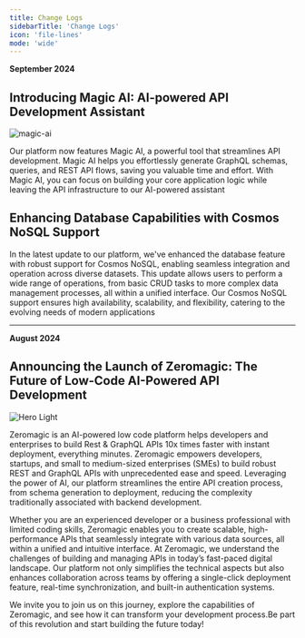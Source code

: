 ```yaml
--- 
title: Change Logs
sidebarTitle: 'Change Logs'
icon: 'file-lines'
mode: 'wide'
---
```


**September 2024**

## Introducing Magic AI: AI-powered API Development Assistant 

![magic-ai](/assets/images/magic-ai-banner.png)

Our platform now features Magic AI, a powerful tool that streamlines API development. Magic AI helps you effortlessly generate GraphQL schemas, queries, and REST API flows, saving you valuable time and effort. With Magic AI, you can focus on building your core application logic while leaving the API infrastructure to our AI-powered assistant

## Enhancing Database Capabilities with Cosmos NoSQL Support

In the latest update to our platform, we've enhanced the database feature with robust support for Cosmos NoSQL, enabling seamless integration and operation across diverse datasets. This update allows users to perform a wide range of operations, from basic CRUD tasks to more complex data management processes, all within a unified interface. Our Cosmos NoSQL support ensures high availability, scalability, and flexibility, catering to the evolving needs of modern applications 

----

**August 2024**
## Announcing the Launch of Zeromagic: The Future of Low-Code AI-Powered API Development

<img 
  src="/assets/logo/banner.svg"
  alt="Hero Light"
/> 


Zeromagic is an AI-powered low code platform helps developers and enterprises to build Rest & GraphQL APIs 10x times faster with instant deployment, everything minutes.
Zeromagic empowers developers, startups, and small to medium-sized enterprises (SMEs) to build robust REST and GraphQL APIs with unprecedented ease and speed. Leveraging the power of AI, our platform streamlines the entire API creation process, from schema generation to deployment, reducing the complexity traditionally associated with backend development. 

Whether you are an experienced developer or a business professional with limited coding skills, Zeromagic enables you to create scalable, high-performance APIs that seamlessly integrate with various data sources, all within a unified and intuitive interface. At Zeromagic, we understand the challenges of building and managing APIs in today’s fast-paced digital landscape. Our platform not only simplifies the technical aspects but also enhances collaboration across teams by offering a single-click deployment feature, real-time synchronization, and built-in authentication systems. 

We invite you to join us on this journey, explore the capabilities of Zeromagic, and see how it can transform your development process.Be part of this revolution and start building the future today!

